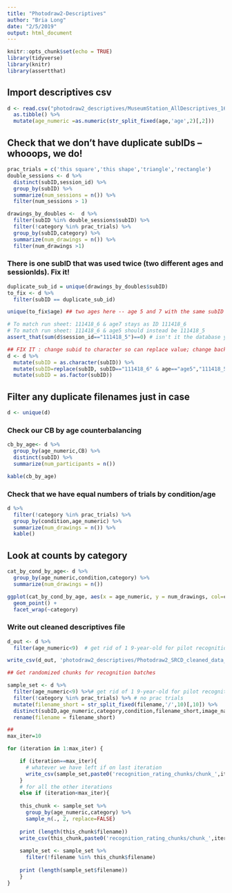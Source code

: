 ```yaml
---
title: "Photodraw2-Descriptives"
author: "Bria Long"
date: "2/5/2019"
output: html_document
---
```


```r
knitr::opts_chunk$set(echo = TRUE)
library(tidyverse)
library(knitr)
library(assertthat)
```

## Import descriptives csv

```r
d <- read.csv("photodraw2_descriptives/MuseumStation_AllDescriptives_1619_images_final_CDM_photodraw_e2.csv") %>%
  as.tibble() %>%
  mutate(age_numeric =as.numeric(str_split_fixed(age,'age',2)[,2]))
```


## Check that we don't have duplicate subIDs -- whooops, we do!
```r
prac_trials = c('this square','this shape','triangle','rectangle')
double_sessions <- d %>%
  distinct(subID,session_id) %>%
  group_by(subID) %>%
  summarize(num_sessions = n()) %>%
  filter(num_sessions > 1)

drawings_by_doubles <-  d %>%
  filter(subID %in% double_sessions$subID) %>%
  filter(!category %in% prac_trials) %>%
  group_by(subID,category) %>%
  summarize(num_drawings = n()) %>%
  filter(num_drawings >1) 

```

### There is one subID that was used twice (two different ages and sessionIds). Fix it!
```r
duplicate_sub_id = unique(drawings_by_doubles$subID)
to_fix <- d %>%
  filter(subID == duplicate_sub_id) 

unique(to_fix$age) ## two ages here -- age 5 and 7 with the same subID

# To match run sheet: 111418_6 & age7 stays as ID 111418_6
# To match run sheet: 111418_6 & age5 should instead be 111418_5
assert_that(sum(d$session_id=="111418_5")==0) # isn't it the database yet, so that's the error

## FIX IT : change subid to character so can replace value; change back to factor to keep tidy
d <- d %>%
  mutate(subID = as.character(subID)) %>%
  mutate(subID=replace(subID, subID=="111418_6" & age=="age5","111418_5")) %>%
  mutate(subID = as.factor(subID))

```

## Filter any duplicate filenames just in case
```r
d <- unique(d)
```

### Check our CB by age counterbalancing
```r
cb_by_age<- d %>%
  group_by(age_numeric,CB) %>%
  distinct(subID) %>%
  summarize(num_participants = n()) 

kable(cb_by_age)
```


### Check that we have equal numbers of trials by condition/age
```r

d %>%
  filter(!category %in% prac_trials) %>%
  group_by(condition,age_numeric) %>%
  summarize(num_drawings = n()) %>%
  kable()
```

## Look at counts by category
```r
cat_by_cond_by_age<- d %>%
  group_by(age_numeric,condition,category) %>%
  summarize(num_drawings = n()) 

ggplot(cat_by_cond_by_age, aes(x = age_numeric, y = num_drawings, col=condition)) +
  geom_point() +
  facet_wrap(~category)
```


### Write out cleaned descriptives file
```r
d_out <- d %>%
  filter(age_numeric<9)  # get rid of 1 9-year-old for pilot recognition ratings

write_csv(d_out, 'photodraw2_descriptives/Photodraw2_SRCD_cleaned_data_4-8.csv')
```



```r
## Get randomized chunks for recognition batches

sample_set <- d %>%
  filter(age_numeric<9) %>%# get rid of 1 9-year-old for pilot recognition ratings
  filter(!category %in% prac_trials) %>% # no prac trials
  mutate(filename_short = str_split_fixed(filename,'/',10)[,10]) %>%
  distinct(subID,age_numeric,category,condition,filename_short,image_name) %>%
  rename(filename = filename_short)

##
max_iter=10

for (iteration in 1:max_iter) {

    if (iteration==max_iter){
      # whatever we have left if on last iteration
      write_csv(sample_set,paste0('recognition_rating_chunks/chunk_',iteration,'_photodraw2_srcd_recognition.csv'))
    }
    # for all the other iterations
    else if (iteration<max_iter){
  
    this_chunk <- sample_set %>%
      group_by(age_numeric,category) %>%
      sample_n(., 2, replace=FALSE)
    
    print (length(this_chunk$filename))
    write_csv(this_chunk,paste0('recognition_rating_chunks/chunk_',iteration,'photodraw2_srcd_recognition.csv'))
    
    sample_set <- sample_set %>%
      filter(!filename %in% this_chunk$filename)
    
    print (length(sample_set$filename))
    }
}

  

```